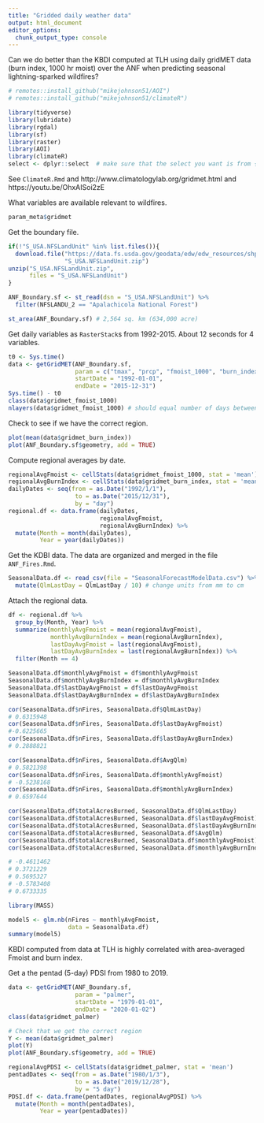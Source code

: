 ```yaml
---
title: "Gridded daily weather data"
output: html_document
editor_options: 
  chunk_output_type: console
---
```


Can we do better than the KBDI computed at TLH using daily gridMET data (burn index, 1000 hr moist) over the ANF when predicting seasonal lightning-sparked wildfires?

```r
# remotes::install_github("mikejohnson51/AOI")
# remotes::install_github("mikejohnson51/climateR")

library(tidyverse)
library(lubridate)
library(rgdal)
library(sf)
library(raster)
library(AOI)
library(climateR)
select <- dplyr::select  # make sure that the select you want is from {dplyr} (not the one in {raster})
```

See `ClimateR.Rmd` and http://www.climatologylab.org/gridmet.html and https://youtu.be/OhxAISoi2zE

What variables are available relevant to wildfires.
```r
param_meta$gridmet
```

Get the boundary file.
```r
if(!"S_USA.NFSLandUnit" %in% list.files()){
  download.file("https://data.fs.usda.gov/geodata/edw/edw_resources/shp/S_USA.NFSLandUnit.zip",
                "S_USA.NFSLandUnit.zip")
unzip("S_USA.NFSLandUnit.zip",
      files = "S_USA.NFSLandUnit")
}

ANF_Boundary.sf <- st_read(dsn = "S_USA.NFSLandUnit") %>%
  filter(NFSLANDU_2 == "Apalachicola National Forest")

st_area(ANF_Boundary.sf) # 2,564 sq. km (634,000 acre)
```

Get daily variables as `RasterStack`s from 1992-2015. About 12 seconds for 4 variables.
```r
t0 <- Sys.time()
data <- getGridMET(ANF_Boundary.sf, 
                   param = c("tmax", "prcp", "fmoist_1000", "burn_index"), 
                   startDate = "1992-01-01",
                   endDate = "2015-12-31")
Sys.time() - t0
class(data$gridmet_fmoist_1000)
nlayers(data$gridmet_fmoist_1000) # should equal number of days between start & end dates
```

Check to see if we have the correct region.
```r
plot(mean(data$gridmet_burn_index))
plot(ANF_Boundary.sf$geometry, add = TRUE)
```

Compute regional averages by date.
```r
regionalAvgFmoist <- cellStats(data$gridmet_fmoist_1000, stat = 'mean')
regionalAvgBurnIndex <- cellStats(data$gridmet_burn_index, stat = 'mean')
dailyDates <- seq(from = as.Date("1992/1/1"), 
                   to = as.Date("2015/12/31"), 
                   by = "day")
regional.df <- data.frame(dailyDates, 
                          regionalAvgFmoist,
                          regionalAvgBurnIndex) %>%
  mutate(Month = month(dailyDates),
         Year = year(dailyDates))
```

Get the KDBI data. The data are organized and merged in the file `ANF_Fires.Rmd`. 
```r
SeasonalData.df <- read_csv(file = "SeasonalForecastModelData.csv") %>%
  mutate(QlmLastDay = QlmLastDay / 10) # change units from mm to cm
```

Attach the regional data.
```r
df <- regional.df %>%
  group_by(Month, Year) %>%
  summarize(monthlyAvgFmoist = mean(regionalAvgFmoist),
            monthlyAvgBurnIndex = mean(regionalAvgBurnIndex),
            lastDayAvgFmoist = last(regionalAvgFmoist),
            lastDayAvgBurnIndex = last(regionalAvgBurnIndex)) %>%
  filter(Month == 4)

SeasonalData.df$monthlyAvgFmoist = df$monthlyAvgFmoist
SeasonalData.df$monthlyAvgBurnIndex = df$monthlyAvgBurnIndex
SeasonalData.df$lastDayAvgFmoist = df$lastDayAvgFmoist
SeasonalData.df$lastDayAvgBurnIndex = df$lastDayAvgBurnIndex
```

```r
cor(SeasonalData.df$nFires, SeasonalData.df$QlmLastDay)
# 0.6315948
cor(SeasonalData.df$nFires, SeasonalData.df$lastDayAvgFmoist)
#-0.6225665
cor(SeasonalData.df$nFires, SeasonalData.df$lastDayAvgBurnIndex)
# 0.2888821

cor(SeasonalData.df$nFires, SeasonalData.df$AvgQlm)
# 0.5821398
cor(SeasonalData.df$nFires, SeasonalData.df$monthlyAvgFmoist)
# -0.5238168
cor(SeasonalData.df$nFires, SeasonalData.df$monthlyAvgBurnIndex)
# 0.6597644

cor(SeasonalData.df$totalAcresBurned, SeasonalData.df$QlmLastDay)
cor(SeasonalData.df$totalAcresBurned, SeasonalData.df$lastDayAvgFmoist)
cor(SeasonalData.df$totalAcresBurned, SeasonalData.df$lastDayAvgBurnIndex)
cor(SeasonalData.df$totalAcresBurned, SeasonalData.df$AvgQlm)
cor(SeasonalData.df$totalAcresBurned, SeasonalData.df$monthlyAvgFmoist)
cor(SeasonalData.df$totalAcresBurned, SeasonalData.df$monthlyAvgBurnIndex)

# -0.4611462
# 0.3721229
# 0.5695327
# -0.5783408
# 0.6733335

library(MASS)

model5 <- glm.nb(nFires ~ monthlyAvgFmoist,
                 data = SeasonalData.df)
summary(model5)
```

KBDI computed from data at TLH is highly correlated with area-averaged Fmoist and burn index.

Get a the pentad (5-day) PDSI from 1980 to 2019.
```r
data <- getGridMET(ANF_Boundary.sf, 
                   param = "palmer", 
                   startDate = "1979-01-01",
                   endDate = "2020-01-02")
class(data$gridmet_palmer)

# Check that we get the correct region
Y <- mean(data$gridmet_palmer)
plot(Y)
plot(ANF_Boundary.sf$geometry, add = TRUE)

regionalAvgPDSI <- cellStats(data$gridmet_palmer, stat = 'mean')
pentadDates <- seq(from = as.Date("1980/1/3"), 
                   to = as.Date("2019/12/28"), 
                   by = "5 day")
PDSI.df <- data.frame(pentadDates, regionalAvgPDSI) %>%
  mutate(Month = month(pentadDates),
         Year = year(pentadDates))
```


